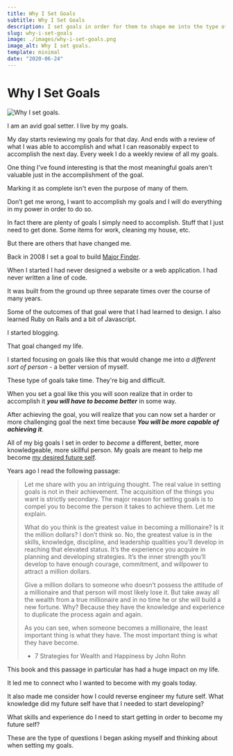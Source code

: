 ```yaml
---
title: Why I Set Goals
subtitle: Why I Set Goals
description: I set goals in order for them to shape me into the type of person I want to become.
slug: why-i-set-goals
image: ./images/why-i-set-goals.png
image_alt: Why I set goals.
template: minimal
date: "2020-06-24"
---
```


# Why I Set Goals

![Why I set goals.](./images/why-i-set-goals.png)

I am an avid goal setter. I live by my goals.

My day starts reviewing my goals for that day. And ends with a review of what I was able to accomplish and what I can reasonably expect to accomplish the next day. Every week I do a weekly review of all my goals.

One thing I've found interesting is that the most meaningful goals aren't valuable just in the accomplishment of the goal.

Marking it as complete isn't even the purpose of many of them.

Don’t get me wrong, I want to accomplish my goals and I will do everything in my power in order to do so.

In fact there are plenty of goals I simply need to accomplish. Stuff that I just need to get done. Some items for work, cleaning my house, etc.

But there are others that have changed me.

Back in 2008 I set a goal to build [Major Finder](http://majorfinder.com/).

When I started I had never designed a website or a web application. I had never written a line of code.

It was built from the ground up three separate times over the course of many years.

Some of the outcomes of that goal were that I had learned to design. I also learned Ruby on Rails and a bit of Javascript.

I started blogging.

That goal changed my life.

I started focusing on goals like this that would change me into _a different sort of person_ - a better version of myself.

These type of goals take time. They're big and difficult.

When you set a goal like this you will soon realize that in order to accomplish it _**you will have to become better**_ in some way.

After achieving the goal, you will realize that you can now set a harder or more challenging goal the next time because _**You will be more capable of achieving it**_.

All of my big goals I set in order to _become_ a different, better, more knowledgeable, more skillful person. My goals are meant to help me become [my desired future self](https://benjaminhardy.com/how-to-become-your-future-self/).

Years ago I read the following passage:

> Let me share with you an intriguing thought. The real value in setting goals is not in their achievement. The acquisition of the things you want is strictly secondary. The major reason for setting goals is to compel you to become the person it takes to achieve them. Let me explain.
>
> What do you think is the greatest value in becoming a millionaire? Is it the million dollars? I don’t think so. No, the greatest value is in the skills, knowledge, discipline, and leadership qualities you’ll develop in reaching that elevated status. It’s the experience you acquire in planning and developing strategies. It’s the inner strength you’ll develop to have enough courage, commitment, and willpower to attract a million dollars.
>
> Give a million dollars to someone who doesn’t possess the attitude of a millionaire and that person will most likely lose it. But take away all the wealth from a true millionaire and in no time he or she will build a new fortune. Why? Because they have the knowledge and experience to duplicate the process again and again.
>
> As you can see, when someone becomes a millionaire, the least important thing is what they have. The most important thing is what they have become.
>
> - 7 Strategies for Wealth and Happiness by John Rohn

This book and this passage in particular has had a huge impact on my life.

It led me to connect who I wanted to become with my goals today.

It also made me consider how I could reverse engineer my future self. What knowledge did my future self have that I needed to start developing?

What skills and experience do I need to start getting in order to become my future self?

These are the type of questions I began asking myself and thinking about when setting my goals.
